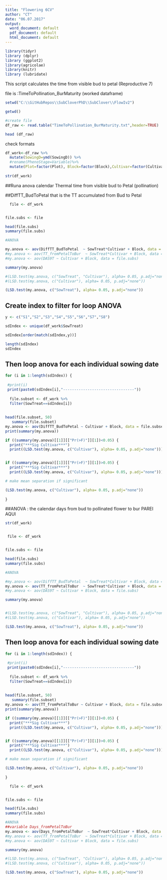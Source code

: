 ```yaml
---
title: "Flowering 6CV"
author: "CT"
date: "06.07.2017"
output:
  word_document: default
  pdf_document: default
  html_document: default
---
```


```r
library(tidyr)
library (dplyr)
library (ggplot2)
library(agricolae)
library(knitr)
library (lubridate)

```
This script calculates the time from visible bud to petal (Reproductive 7) 

file is :TimeToPollination_BurMaturity (worked dataframe)

```r

setwd("C:\\GitHubRepos\\SubCloverPhD\\SubClover\\FlowIv2")

getwd()

#create file
df_raw <- read.table("TimeToPollination_BurMaturity.txt",header=TRUE)

head (df_raw)
```
check formats
```r

df_work<-df_raw %>%
  mutate(SowingD=ymd(SowingD)) %>%
  #rename(PhenoStage=Variable)%>%
  mutate(Plot=factor(Plot), Block=factor(Block),Cultivar=factor(Cultivar))
         
str(df_work)

```

##Runa anova calendar Thermal time from visible bud to Petal (pollination)  

##DiffTT_BudToPetal that is the TT accumulated from Bud to Petal 



```r
 
  file <- df_work


file.subs <- file 

head(file.subs)
summary(file.subs)

#ANOVA

my.anova <- aov(DiffTT_BudToPetal  ~ SowTreat*Cultivar + Block, data = file.subs)
#my.anova <- aov(TT_fromPetalToBur  ~ SowTreat*Cultivar + Block, data = file.subs)
#my.anova <- aov(DAS9T ~ Cultivar + Block, data = file.subs)

summary(my.anova)

```


```r
#(LSD.test(my.anova, c("SowTreat", "Cultivar"), alpha= 0.05, p.adj="none"))
#(LSD.test(my.anova, c("Cultivar"), alpha= 0.05, p.adj="none"))

(LSD.test(my.anova, c("SowTreat"), alpha= 0.05, p.adj="none"))
```



## Create index to filter for loop ANOVA

```r
y <- c("S1","S2","S3","S4","S5","S6","S7","S8")

sdIndex <- unique(df_work$SowTreat)

sdIndex[order(match(sdIndex,y))]

length(sdIndex)
sdIndex
```


## Then loop anova for each individual sowing date 
```r
for (i in 1:length(sdIndex)) {
  
 #print(i)
 print(paste0(sdIndex[i],"--------------------------------"))
  
  file.subset <- df_work %>%
  filter(SowTreat==sdIndex[i])
  
 
head(file.subset, 50)
   summary(file.subset)
my.anova <- aov(DiffTT_BudToPetal ~ Cultivar + Block, data = file.subset)
print(summary(my.anova))

if ((summary(my.anova)[[1]][["Pr(>F)"]][1])<0.05) {
  print("***Sig Cultivar***") 
  print((LSD.test(my.anova, c("Cultivar"), alpha= 0.05, p.adj="none"))) } 


if ((summary(my.anova)[[1]][["Pr(>F)"]][1])>0.05) {
  print("***Sig Cultivar***") 
  print((LSD.test(my.anova, c("Cultivar"), alpha= 0.05, p.adj="none"))) } 

# make mean separation if significant

(LSD.test(my.anova, c("Cultivar"), alpha= 0.05, p.adj="none"))
  
}

```

##ANOVA : the calendar days from bud to pollinated flower to bur PAREI AQUI



```r
str(df_work)


 file <- df_work


file.subs <- file 

head(file.subs)
summary(file.subs)

#ANOVA

#my.anova <- aov(DiffTT_BudToPetal  ~ SowTreat*Cultivar + Block, data = file.subs)
my.anova <- aov(TT_fromPetalToBur  ~ SowTreat*Cultivar + Block, data = file.subs)
#my.anova <- aov(DAS9T ~ Cultivar + Block, data = file.subs)

summary(my.anova)



```



```r
#(LSD.test(my.anova, c("SowTreat", "Cultivar"), alpha= 0.05, p.adj="none"))
#(LSD.test(my.anova, c("Cultivar"), alpha= 0.05, p.adj="none"))

(LSD.test(my.anova, c("SowTreat"), alpha= 0.05, p.adj="none"))
```




## Then loop anova for each individual sowing date 
```r
for (i in 1:length(sdIndex)) {
  
 #print(i)
 print(paste0(sdIndex[i],"--------------------------------"))
  
  file.subset <- df_work %>%
  filter(SowTreat==sdIndex[i])
  
 
head(file.subset, 50)
   summary(file.subset)
my.anova <- aov(TT_fromPetalToBur ~ Cultivar + Block, data = file.subset)
print(summary(my.anova))

if ((summary(my.anova)[[1]][["Pr(>F)"]][1])<0.05) {
  print("***Sig Cultivar***") 
  print((LSD.test(my.anova, c("Cultivar"), alpha= 0.05, p.adj="none"))) } 


if ((summary(my.anova)[[1]][["Pr(>F)"]][1])>0.05) {
  print("***Sig Cultivar***") 
  print((LSD.test(my.anova, c("Cultivar"), alpha= 0.05, p.adj="none"))) } 

# make mean separation if significant

(LSD.test(my.anova, c("Cultivar"), alpha= 0.05, p.adj="none"))
  
}

```




```r
 
  file <- df_work


file.subs <- file 

head(file.subs)
summary(file.subs)

#ANOVA
##variable Days_fromPetalToBur
my.anova <- aov(Days_fromPetalToBur  ~ SowTreat*Cultivar + Block, data = file.subs)
#my.anova <- aov(TT_fromPetalToBur  ~ SowTreat*Cultivar + Block, data = file.subs)
#my.anova <- aov(DAS9T ~ Cultivar + Block, data = file.subs)

summary(my.anova)

```





```r
#(LSD.test(my.anova, c("SowTreat", "Cultivar"), alpha= 0.05, p.adj="none"))
#(LSD.test(my.anova, c("Cultivar"), alpha= 0.05, p.adj="none"))

(LSD.test(my.anova, c("SowTreat"), alpha= 0.05, p.adj="none"))



```

